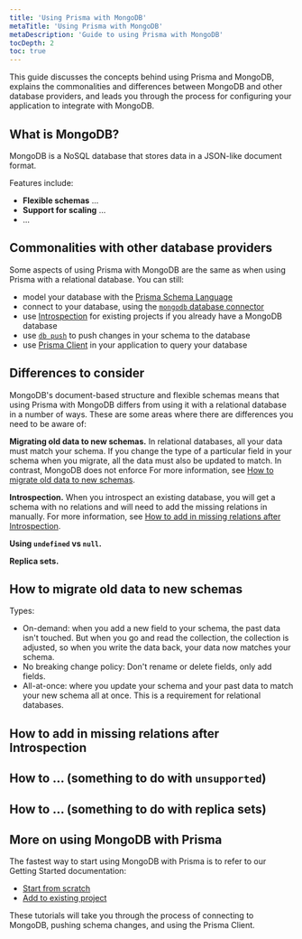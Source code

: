 ```yaml
---
title: 'Using Prisma with MongoDB'
metaTitle: 'Using Prisma with MongoDB'
metaDescription: 'Guide to using Prisma with MongoDB'
tocDepth: 2
toc: true
---
```


<TopBlock>

This guide discusses the concepts behind using Prisma and MongoDB, explains the commonalities and differences between MongoDB and other database providers, and leads you through the process for configuring your application to integrate with MongoDB.

</TopBlock>

## What is MongoDB?

MongoDB is a NoSQL database that stores data in a JSON-like document format.

Features include:

- **Flexible schemas** ...
- **Support for scaling** ...
- ...

## Commonalities with other database providers

Some aspects of using Prisma with MongoDB are the same as when using Prisma with a relational database. You can still:

- model your database with the [Prisma Schema Language](/concepts/components/prisma-schema)
- connect to your database, using the [`mongodb` database connector](/concepts/database-connectors/mongodb)
- use [Introspection](/concepts/components/introspection) for existing projects if you already have a MongoDB database
- use [`db push`](/concepts/components/prisma-migrate/db-push) to push changes in your schema to the database
- use [Prisma Client](/concepts/components/prisma-client) in your application to query your database

## Differences to consider

MongoDB's document-based structure and flexible schemas means that using Prisma with MongoDB differs from using it with a relational database in a number of ways. These are some areas where there are differences you need to be aware of:

**Migrating old data to new schemas.** In relational databases, all your data must match your schema. If you change the type of a particular field in your schema when you migrate, all the data must also be updated to match. In contrast, MongoDB does not enforce
For more information, see [How to migrate old data to new schemas](#how-to-migrate-old-data-to-new-schemas).

**Introspection.** When you introspect an existing database, you will get a schema with no relations and will need to add the missing relations in manually. For more information, see [How to add in missing relations after Introspection](#how-to-add-in-missing-relations-after-introspection).

**Using `undefined` vs `null`.**

**Replica sets.**

## How to migrate old data to new schemas

Types:

- On-demand: when you add a new field to your schema, the past data isn't touched. But when you go and read the collection, the collection is adjusted, so when you write the data back, your data now matches your schema.
- No breaking change policy: Don't rename or delete fields, only add fields.
- All-at-once: where you update your schema and your past data to match your new schema all at once. This is a requirement for relational databases.

## How to add in missing relations after Introspection

## How to ... (something to do with `unsupported`)

## How to ... (something to do with replica sets)

## More on using MongoDB with Prisma

The fastest way to start using MongoDB with Prisma is to refer to our Getting Started documentation:

- [Start from scratch](https://www.prisma.io/docs/getting-started/setup-prisma/start-from-scratch/mongodb-typescript-mongodb)
- [Add to existing project](https://www.prisma.io/docs/getting-started/setup-prisma/add-to-existing-project/mongodb-typescript-mongodb)

These tutorials will take you through the process of connecting to MongoDB, pushing schema changes, and using the Prisma Client.
